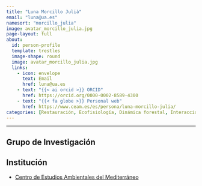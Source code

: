 ```yaml
---
title: "Luna Morcillo Julià"
email: "luna@ua.es"  
namesort: "morcillo_julia"
image: avatar_morcillo_julia.jpg
page-layout: full
about: 
  id: person-profile
  template: trestles
  image-shape: round
  image: avatar_morcillo_julia.jpg
  links:
    - icon: envelope
      text: Email
      href: luna@ua.es
    - text: "{{< ai orcid >}} ORCID"
      href: https://orcid.org/0000-0002-8589-4300
    - text: "{{< fa globe >}} Personal web"
      href: https://www.ceam.es/es/persona/luna-morcillo-julia/
categories: [Restauración, Ecofisiología, Dinámica forestal, Interacciones bióticas]
---
```

 
<hr>

:::{#person-profile}

## Grupo de Investigación


## Institución
- [Centro de Estudios Ambientales del Mediterráneo](https://www.ceam.es/)

:::
